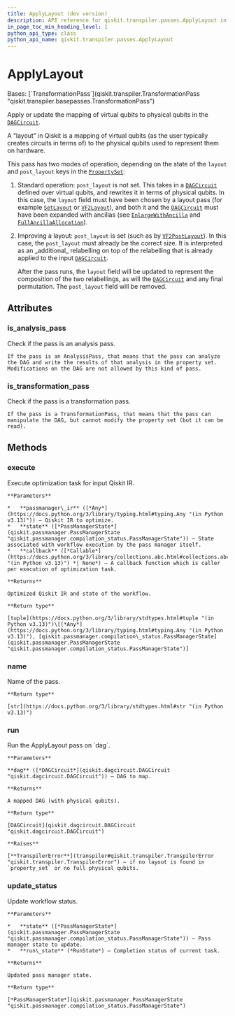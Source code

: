 ```yaml
---
title: ApplyLayout (dev version)
description: API reference for qiskit.transpiler.passes.ApplyLayout in the dev version of qiskit
in_page_toc_min_heading_level: 1
python_api_type: class
python_api_name: qiskit.transpiler.passes.ApplyLayout
---
```


# ApplyLayout

<Class id="qiskit.transpiler.passes.ApplyLayout" isDedicatedPage={true} github="https://github.com/Qiskit/qiskit/tree/stable/2.2/qiskit/transpiler/passes/layout/apply_layout.py#L28-L107" signature="qiskit.transpiler.passes.ApplyLayout(*args, **kwargs)" modifiers="class">
  Bases: [`TransformationPass`](qiskit.transpiler.TransformationPass "qiskit.transpiler.basepasses.TransformationPass")

  Apply or update the mapping of virtual qubits to physical qubits in the [`DAGCircuit`](qiskit.dagcircuit.DAGCircuit "qiskit.dagcircuit.DAGCircuit").

  A “layout” in Qiskit is a mapping of virtual qubits (as the user typically creates circuits in terms of) to the physical qubits used to represent them on hardware.

  This pass has two modes of operation, depending on the state of the `layout` and `post_layout` keys in the [`PropertySet`](qiskit.passmanager.PropertySet "qiskit.passmanager.PropertySet"):

  1.  Standard operation: `post_layout` is not set. This takes in a [`DAGCircuit`](qiskit.dagcircuit.DAGCircuit "qiskit.dagcircuit.DAGCircuit") defined over virtual qubits, and rewrites it in terms of physical qubits. In this case, the `layout` field must have been chosen by a layout pass (for example [`SetLayout`](qiskit.transpiler.passes.SetLayout "qiskit.transpiler.passes.SetLayout") or [`VF2Layout`](qiskit.transpiler.passes.VF2Layout "qiskit.transpiler.passes.VF2Layout")), and both it and the [`DAGCircuit`](qiskit.dagcircuit.DAGCircuit "qiskit.dagcircuit.DAGCircuit") must have been expanded with ancillas (see [`EnlargeWithAncilla`](qiskit.transpiler.passes.EnlargeWithAncilla "qiskit.transpiler.passes.EnlargeWithAncilla") and [`FullAncillaAllocation`](qiskit.transpiler.passes.FullAncillaAllocation "qiskit.transpiler.passes.FullAncillaAllocation")).

  2.  Improving a layout: `post_layout` is set (such as by [`VF2PostLayout`](qiskit.transpiler.passes.VF2PostLayout "qiskit.transpiler.passes.VF2PostLayout")). In this case, the `post_layout` must already be the correct size. It is interpreted as an \_additional\_ relabelling on top of the relabelling that is already applied to the input [`DAGCircuit`](qiskit.dagcircuit.DAGCircuit "qiskit.dagcircuit.DAGCircuit").

      After the pass runs, the `layout` field will be updated to represent the composition of the two relabellings, as will the [`DAGCircuit`](qiskit.dagcircuit.DAGCircuit "qiskit.dagcircuit.DAGCircuit") and any final permutation. The `post_layout` field will be removed.

  ## Attributes

  ### is\_analysis\_pass

  <Attribute id="qiskit.transpiler.passes.ApplyLayout.is_analysis_pass">
    Check if the pass is an analysis pass.

    If the pass is an AnalysisPass, that means that the pass can analyze the DAG and write the results of that analysis in the property set. Modifications on the DAG are not allowed by this kind of pass.
  </Attribute>

  ### is\_transformation\_pass

  <Attribute id="qiskit.transpiler.passes.ApplyLayout.is_transformation_pass">
    Check if the pass is a transformation pass.

    If the pass is a TransformationPass, that means that the pass can manipulate the DAG, but cannot modify the property set (but it can be read).
  </Attribute>

  ## Methods

  ### execute

  <Function id="qiskit.transpiler.passes.ApplyLayout.execute" github="https://github.com/Qiskit/qiskit/tree/stable/2.2/qiskit/transpiler/basepasses.py#L161-L180" signature="execute(passmanager_ir, state, callback=None)">
    Execute optimization task for input Qiskit IR.

    **Parameters**

    *   **passmanager\_ir** ([*Any*](https://docs.python.org/3/library/typing.html#typing.Any "(in Python v3.13)")) – Qiskit IR to optimize.
    *   **state** ([*PassManagerState*](qiskit.passmanager.PassManagerState "qiskit.passmanager.compilation_status.PassManagerState")) – State associated with workflow execution by the pass manager itself.
    *   **callback** ([*Callable*](https://docs.python.org/3/library/collections.abc.html#collections.abc.Callable "(in Python v3.13)") *| None*) – A callback function which is caller per execution of optimization task.

    **Returns**

    Optimized Qiskit IR and state of the workflow.

    **Return type**

    [tuple](https://docs.python.org/3/library/stdtypes.html#tuple "(in Python v3.13)")\[[*Any*](https://docs.python.org/3/library/typing.html#typing.Any "(in Python v3.13)"), [qiskit.passmanager.compilation\_status.PassManagerState](qiskit.passmanager.PassManagerState "qiskit.passmanager.compilation_status.PassManagerState")]
  </Function>

  ### name

  <Function id="qiskit.transpiler.passes.ApplyLayout.name" github="https://github.com/Qiskit/qiskit/tree/stable/2.2/qiskit/passmanager/base_tasks.py#L68-L70" signature="name()">
    Name of the pass.

    **Return type**

    [str](https://docs.python.org/3/library/stdtypes.html#str "(in Python v3.13)")
  </Function>

  ### run

  <Function id="qiskit.transpiler.passes.ApplyLayout.run" github="https://github.com/Qiskit/qiskit/tree/stable/2.2/qiskit/transpiler/passes/layout/apply_layout.py#L53-L67" signature="run(dag)">
    Run the ApplyLayout pass on `dag`.

    **Parameters**

    **dag** ([*DAGCircuit*](qiskit.dagcircuit.DAGCircuit "qiskit.dagcircuit.DAGCircuit")) – DAG to map.

    **Returns**

    A mapped DAG (with physical qubits).

    **Return type**

    [DAGCircuit](qiskit.dagcircuit.DAGCircuit "qiskit.dagcircuit.DAGCircuit")

    **Raises**

    [**TranspilerError**](transpiler#qiskit.transpiler.TranspilerError "qiskit.transpiler.TranspilerError") – if no layout is found in `property_set` or no full physical qubits.
  </Function>

  ### update\_status

  <Function id="qiskit.transpiler.passes.ApplyLayout.update_status" github="https://github.com/Qiskit/qiskit/tree/stable/2.2/qiskit/transpiler/basepasses.py#L182-L190" signature="update_status(state, run_state)">
    Update workflow status.

    **Parameters**

    *   **state** ([*PassManagerState*](qiskit.passmanager.PassManagerState "qiskit.passmanager.compilation_status.PassManagerState")) – Pass manager state to update.
    *   **run\_state** (*RunState*) – Completion status of current task.

    **Returns**

    Updated pass manager state.

    **Return type**

    [*PassManagerState*](qiskit.passmanager.PassManagerState "qiskit.passmanager.compilation_status.PassManagerState")
  </Function>
</Class>

